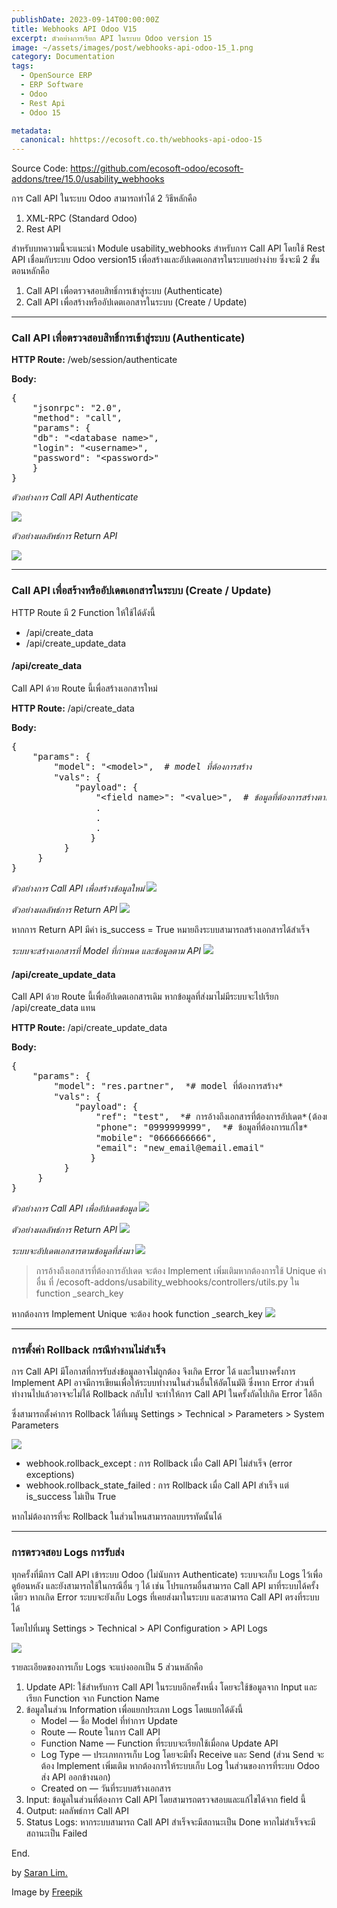```yaml
---
publishDate: 2023-09-14T00:00:00Z
title: Webhooks API Odoo V15
excerpt: ตัวอย่างการเรียก API ในระบบ Odoo version 15
image: ~/assets/images/post/webhooks-api-odoo-15_1.png
category: Documentation
tags:
  - OpenSource ERP
  - ERP Software
  - Odoo
  - Rest Api
  - Odoo 15

metadata:
  canonical: hhttps://ecosoft.co.th/webhooks-api-odoo-15
---
```


Source Code: https://github.com/ecosoft-odoo/ecosoft-addons/tree/15.0/usability_webhooks

การ Call API ในระบบ Odoo สามารถทำได้ 2 วิธีหลักคือ

1. XML-RPC (Standard Odoo)
2. Rest API

สำหรับบทความนี้จะแนะนำ Module usability_webhooks สำหรับการ Call API โดยใช้ Rest API เชื่อมกับระบบ Odoo version15 เพื่อสร้างและอัปเดตเอกสารในระบบอย่างง่าย ซึ่งจะมี 2 ขั้นตอนหลักคือ

1. Call API เพื่อตรวจสอบสิทธิ์การเข้าสู่ระบบ (Authenticate)
2. Call API เพื่อสร้างหรืออัปเดตเอกสารในระบบ (Create / Update)

---

### Call API เพื่อตรวจสอบสิทธิ์การเข้าสู่ระบบ (Authenticate)

**HTTP Route:** /web/session/authenticate

**Body:**

<pre>
&lbrace;
    "jsonrpc": "2.0",
    "method": "call",
    "params": &lbrace;
    "db": "&lt;database name&gt;",
    "login": "&lt;username&gt;",
    "password": "&lt;password&gt;"
   &emsp;&rbrace;
&rbrace;
</pre>

*ตัวอย่างการ Call API Authenticate*

<img src="https://miro.medium.com/v2/resize:fit:1400/format:webp/1*QUH7OYxeTep3vE8Lo0Im1w.png">
</img>

*ตัวอย่างผลลัพธ์การ Return API*

<img src="https://miro.medium.com/v2/resize:fit:770/1*jgVEX1c9nqyRTUxXAheKHg.png">
</img>

---

### Call API เพื่อสร้างหรืออัปเดตเอกสารในระบบ (Create / Update)

HTTP Route มี 2 Function ให้ใช้ได้ดังนี้

* /api/create_data
* /api/create_update_data

#### /api/create_data

Call API ด้วย Route นี้เพื่อสร้างเอกสารใหม่

**HTTP Route:** /api/create_data

**Body:**

<pre>
&lbrace;
    "params": &lbrace;
        "model": "&lt;model&gt;",  <i># model ที่ต้องการสร้าง</i>
        "vals": &lbrace;
            "payload": &lbrace;
                "&lt;field name&gt;": "&lt;value&gt;",  <i># ข้อมูลที่ต้องการสร้างตามชื่อ field odoo</i>
                .
                .
                .
            &emsp;&emsp;&emsp;&rbrace;
        &emsp;&emsp;&rbrace;
    &emsp;&rbrace;
&rbrace;
</pre>

*ตัวอย่างการ Call API เพื่อสร้างข้อมูลใหม่*
<img src="https://miro.medium.com/v2/resize:fit:770/1*EUspSIl8ycDs76MF-9CMyg.png">
</img>

*ตัวอย่างผลลัพธ์การ Return API*
<img src="https://miro.medium.com/v2/resize:fit:770/1*Xoz7KaWdEeVDH3PzvyxK3g.png">
</img>

หากการ Return API มีค่า is_success = True หมายถึงระบบสามารถสร้างเอกสารได้สำเร็จ

*ระบบจะสร้างเอกสารที่ Model ที่กำหนด และข้อมูลตาม API*
<img src="https://miro.medium.com/v2/resize:fit:786/format:webp/1*Vysovu3q2wvpVofzFpSTkA.png">
</img>


#### /api/create_update_data

Call API ด้วย Route นี้เพื่ออัปเดตเอกสารเดิม หากข้อมูลที่ส่งมาไม่มีระบบจะไปเรียก /api/create_data แทน

**HTTP Route:** /api/create_update_data

**Body:**
<pre>
&lbrace;
    "params": &lbrace;
        "model": "res.partner",  *# model ที่ต้องการสร้าง*
        "vals": &lbrace;
            "payload": &lbrace;
                "ref": "test",  *# การอ้างถึงเอกสารที่ต้องการอัปเดต*(ต้องเป็น Unique)*
                "phone": "0999999999",  *# ข้อมูลที่ต้องการแก้ไข*
                "mobile": "0666666666",
                "email": "new_email@email.email"
            &emsp;&emsp;&emsp;&rbrace;
        &emsp;&emsp;&rbrace;
    &emsp;&rbrace;
&rbrace;
</pre>

*ตัวอย่างการ Call API เพื่ออัปเดตข้อมูล*
<img src="https://miro.medium.com/v2/resize:fit:786/format:webp/1*3AWC-6TevCkWdMaJ-7u-hg.png">
</img>

*ตัวอย่างผลลัพธ์การ Return API*
<img src="https://miro.medium.com/v2/resize:fit:786/format:webp/1*N5MmLdlGz8sctdZSIdvC5Q.png">
</img>

*ระบบจะอัปเดตเอกสารตามข้อมูลที่ส่งมา*
<img src="https://miro.medium.com/v2/resize:fit:786/format:webp/1*Thfp_uNO4OC-OH647jWFYA.png">
</img>

>การอ้างถึงเอกสารที่ต้องการอัปเดต จะต้อง Implement เพิ่มเติมหากต้องการใช้ Unique ค่าอื่น ที่ /ecosoft-addons/usability_webhooks/controllers/utils.py ใน function _search_key

หากต้องการ Implement Unique จะต้อง hook function _search_key
<img src="https://miro.medium.com/v2/resize:fit:786/format:webp/1*cSlIOTiIF4t7_AI6GLc6HQ.png">
</img>

---

### การตั้งค่า Rollback กรณีทำงานไม่สำเร็จ

การ Call API มีโอกาสที่การรับส่งข้อมูลอาจไม่ถูกต้อง จึงเกิด Error ได้ และในบางครั้งการ Implement API อาจมีการเขียนเพื่อให้ระบบทำงานในส่วนอื่นให้อัตโนมัติ ซึ่งหาก Error ส่วนที่ทำงานไปแล้วอาจจะไม่ได้ Rollback กลับไป จะทำให้การ Call API ในครั้งถัดไปเกิด Error ได้อีก 

ซึ่งสามารถตั้งค่าการ Rollback ได้ที่เมนู Settings > Technical > Parameters > System Parameters

<img src="https://miro.medium.com/v2/resize:fit:1100/format:webp/1*JmGou6Uj2TYQQ6s8XOCFiA.png">
</img>

* webhook.rollback_except : การ Rollback เมื่อ Call API ไม่สำเร็จ (error exceptions)
* webhook.rollback_state_failed : การ Rollback เมื่อ Call API สำเร็จ แต่ is_success ไม่เป็น True

หากไม่ต้องการที่จะ Rollback ในส่วนไหนสามารถลบบรรทัดนั้นได้

---

### การตรวจสอบ Logs การรับส่ง

ทุกครั้งที่มีการ Call API เข้าระบบ Odoo (ไม่นับการ Authenticate) ระบบจะเก็บ Logs ไว้เพื่อดูย้อนหลัง และยังสามารถใช้ในกรณีอื่น ๆ ได้ เช่น โปรแกรมอื่นสามารถ Call API มาที่ระบบได้ครั้งเดียว หากเกิด Error ระบบจะยังเก็บ Logs ที่เคยส่งมาในระบบ และสามารถ Call API ตรงที่ระบบได้ 

โดยไปที่เมนู Settings > Technical > API Configuration > API Logs

<img src="https://miro.medium.com/v2/resize:fit:1100/format:webp/1*9YEPZn1SWYwLnjOCX7Z30Q.png">
</img>

รายละเอียดของการเก็บ Logs จะแบ่งออกเป็น 5 ส่วนหลักคือ

1. Update API: ใช้สำหรับการ Call API ในระบบอีกครั้งหนึ่ง โดยจะใช้ข้อมูลจาก Input และเรียก Function จาก Function Name
2. ข้อมูลในส่วน Information เพื่อแยกประเภท Logs โดยแยกได้ดังนี้
    - Model — ชื่อ Model ที่ทำการ Update
    - Route — Route ในการ Call API
    - Function Name — Function ที่ระบบจะเรียกใช้เมื่อกด Update API
    - Log Type — ประเภทการเก็บ Log โดยจะมีทั้ง Receive และ Send (ส่วน Send จะต้อง Implement เพิ่มเติม หากต้องการให้ระบบเก็บ Log ในส่วนของการที่ระบบ Odoo ส่ง API ออกข้างนอก)
    - Created on — วันที่ระบบสร้างเอกสาร
3. Input: ข้อมูลในส่วนที่ต้องการ Call API โดยสามารถตรวจสอบและแก้ไขได้จาก field นี้
4. Output: ผลลัพธ์การ Call API
5. Status Logs: หากระบบสามารถ Call API สำเร็จจะมีสถานะเป็น Done หากไม่สำเร็จจะมีสถานะเป็น Failed

End.

by <a href="https://medium.com/@saranlim">Saran Lim.</a>

Image by <a href="https://www.freepik.com/free-photo/enterprise-resource-planning-holographic-interface_18098381.htm#query=rest%20api&position=27&from_view=keyword&track=ais">Freepik</a>

